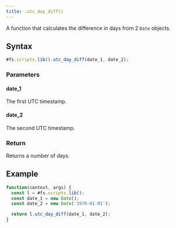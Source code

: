 ```yaml
---
title: .utc_day_diff()
---
```


A function that calculates the difference in days from 2 `Date` objects.

## Syntax

```js
#fs.scripts.lib().utc_day_diff(date_1, date_2);
```

### Parameters

#### date_1

The first UTC timestamp.

#### date_2

The second UTC timestamp.

### Return

Returns a number of days.

## Example

```js
function(context, args) {
  const l = #fs.scripts.lib();
  const date_1 = new Date();
  const date_2 = new Date('1970-01-01');

  return l.utc_day_diff(date_1, date_2);
}
```

